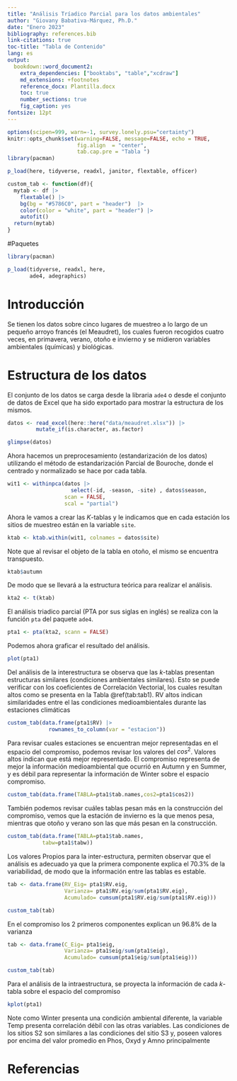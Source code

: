 ```yaml
---
title: "Análisis Tríadico Parcial para los datos ambientales"
author: "Giovany Babativa-Márquez, Ph.D."
date: "Enero 2023"
bibliography: references.bib
link-citations: true
toc-title: "Tabla de Contenido"
lang: es
output:
  bookdown::word_document2:
    extra_dependencies: ["booktabs", "table","xcdraw"]
    md_extensions: +footnotes
    reference_docx: Plantilla.docx
    toc: true
    number_sections: true
    fig_caption: yes
fontsize: 12pt
---
```


```r
options(scipen=999, warn=-1, survey.lonely.psu="certainty")
knitr::opts_chunk$set(warning=FALSE, message=FALSE, echo = TRUE,
                      fig.align  = "center",
                      tab.cap.pre = "Tabla ")
library(pacman)

p_load(here, tidyverse, readxl, janitor, flextable, officer)

custom_tab <- function(df){
  mytab <- df |>  
    flextable() |> 
    bg(bg = "#5786C0", part = "header")  |> 
    color(color = "white", part = "header") |> 
    autofit()
  return(mytab)
}

```

#Paquetes

```r
library(pacman)

p_load(tidyverse, readxl, here,
       ade4, adegraphics)
```

# Introducción

Se tienen los datos sobre cinco lugares de muestreo a lo largo de un pequeño arroyo francés (el Meaudret), los cuales fueron recogidos cuatro veces, en primavera, verano, otoño e invierno y se midieron variables ambientales (químicas) y biológicas.

# Estructura de los datos

El conjunto de los datos se carga desde la libraria `ade4` o desde el conjunto de datos de Excel que ha sido exportado para mostrar la estructura de los mismos.

```r
datos <- read_excel(here::here("data/meaudret.xlsx")) |> 
         mutate_if(is.character, as.factor)

glimpse(datos)
```

Ahora hacemos un preprocesamiento (estandarización de los datos) utilizando el método de estandarización Parcial de Bouroche, donde el centrado y normalizado se hace por cada tabla.

```r
wit1 <- withinpca(datos |> 
                    select(-id, -season, -site) , datos$season, 
                  scan = FALSE,             
                  scal = "partial")

```

Ahora le vamos a crear las $K$-tablas y le indicamos que en cada estación los sitios de muestreo están en la variable `site`.

```r
ktab <- ktab.within(wit1, colnames = datos$site)
```

Note que al revisar el objeto de la tabla en otoño, el mismo se encuentra transpuesto.

```r
ktab$autumn
```

De modo que se llevará a la estructura teórica para realizar el análisis.

```r
kta2 <- t(ktab)
```

El análisis triadico parcial (PTA por sus siglas en inglés) se realiza con la función `pta` del paquete `ade4`.

```r
pta1 <- pta(kta2, scann = FALSE)
```

Podemos ahora graficar el resultado del análisis.

```r
plot(pta1)
```

Del análisis de la interestructura se observa que las $k$-tablas presentan estructuras similares (condiciones ambientales similares). Esto se puede verificar con los coeficientes de Correlación Vectorial, los cuales resultan altos como se presenta en la Tabla \@ref(tab:tab1). RV altos indican similaridades entre el las condiciones medioambientales durante las estaciones climáticas

```r
custom_tab(data.frame(pta1$RV) |> 
             rownames_to_column(var = "estacion"))
```

Para revisar cuales estaciones se encuentran mejor representadas en el espacio del compromiso, podemos revisar los valores del $cos^2$. Valores altos indican que está mejor representado. El compromiso representa de mejor la información medioambiental que ocurrió en Autumn y en Summer, y es débil para representar la información de Winter sobre el espacio compromiso.


```r
custom_tab(data.frame(TABLA=pta1$tab.names,cos2=pta1$cos2))
```

También podemos revisar cuáles tablas pesan más en la construcción del compromiso, vemos que la estación de invierno es la que menos pesa, mientras que otoño y verano son las que más pesan en la construcción.

```r
custom_tab(data.frame(TABLA=pta1$tab.names,
           tabw=pta1$tabw))
```

Los valores Propios para la inter-estructura, permiten observar que el análisis es adecuado ya que la primera componente explica el 70.3% de la variabilidad, de modo que la información entre las tablas es estable.

```r
tab <- data.frame(RV_Eig= pta1$RV.eig,
                  Varianza= pta1$RV.eig/sum(pta1$RV.eig),
                  Acumulado= cumsum(pta1$RV.eig/sum(pta1$RV.eig)))

custom_tab(tab)
```

En el compromiso los 2 primeros componentes explican un 96.8% de la varianza

```r
tab <- data.frame(C_Eig= pta1$eig,
                  Varianza= pta1$eig/sum(pta1$eig),
                  Acumulado= cumsum(pta1$eig/sum(pta1$eig)))

custom_tab(tab)

```

Para el análisis de la intraestructura, se proyecta la información de cada $k$-tabla sobre el espacio del compromiso

```r
kplot(pta1)
```

Note como Winter presenta una condición ambiental diferente, la variable Temp presenta correlación débil con las otras variables. Las condiciones de los sitios S2 son similares a las condiciones del sitio S3 y, poseen valores por encima del valor promedio en Phos, Oxyd y Amno principalmente

\newpage

# Referencias {.unlisted .unnumbered}
